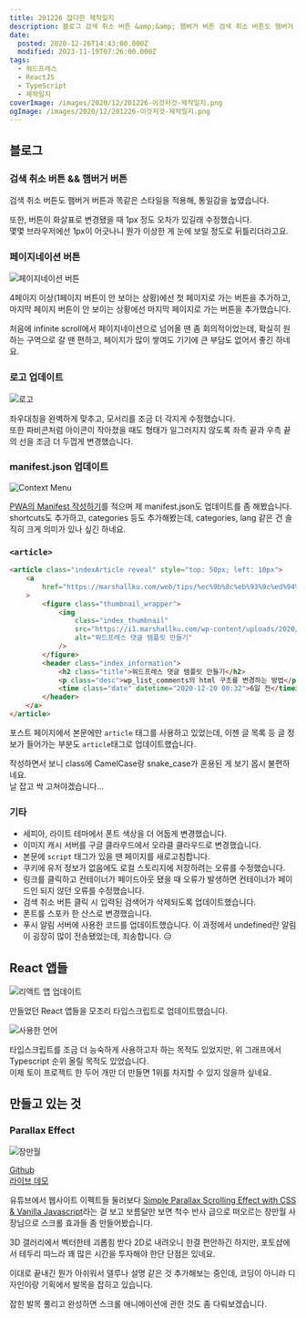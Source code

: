 ```yaml
---
title: 201226 잡다한 제작일지
description: 블로그 검색 취소 버튼 &amp;&amp; 햄버거 버튼 검색 취소 버튼도 햄버거 버튼과 똑같은 스타일을 적용해, 통일감을 높였습니다. 또한, 버튼이 화살표로 변경됐을 때 1px 정도 오차가 있길래 수정했습니다.몇몇 브라우저에선 1px이 어긋나니 뭔가 이상한 게 눈에 보일 정도로 뒤틀리더라고요. 페이지네이션 버튼 4페이지 이상(1페이지 버튼이 안 보이는 상황)에선 첫 페이지로 가는 버튼을 추가하고, 마지막 페이지 버튼이 안 보이는
date:
  posted: 2020-12-26T14:43:00.000Z
  modified: 2023-11-19T07:26:00.000Z
tags:
  - 워드프레스
  - ReactJS
  - TypeScript
  - 제작일지
coverImage: /images/2020/12/201226-이것저것-제작일지.png
ogImage: /images/2020/12/201226-이것저것-제작일지.png
---
```


## 블로그

### 검색 취소 버튼 && 햄버거 버튼

검색 취소 버튼도 햄버거 버튼과 똑같은 스타일을 적용해, 통일감을 높였습니다.

또한, 버튼이 화살표로 변경됐을 때 1px 정도 오차가 있길래 수정했습니다.  
몇몇 브라우저에선 1px이 어긋나니 뭔가 이상한 게 눈에 보일 정도로 뒤틀리더라고요.

### 페이지네이션 버튼

![페이지네이션 버튼](/images/2020/12/pagination.png)

4페이지 이상(1페이지 버튼이 안 보이는 상황)에선 첫 페이지로 가는 버튼을 추가하고, 마지막 페이지 버튼이 안 보이는 상황에선 마지막 페이지로 가는 버튼을 추가했습니다.

처음에 infinite scroll에서 페이지네이션으로 넘어올 땐 좀 회의적이었는데, 확실히 원하는 구역으로 갈 땐 편하고, 페이지가 많이 쌓여도 기기에 큰 부담도 없어서 좋긴 하네요.

### 로고 업데이트

![로고](/images/2020/12/logo-512.png)

좌우대칭을 완벽하게 맞추고, 모서리를 조금 더 각지게 수정했습니다.  
또한 파비콘처럼 아이콘이 작아졌을 때도 형태가 일그러지지 않도록 좌측 끝과 우측 끝의 선을 조금 더 두껍게 변경했습니다.

### manifest.json 업데이트

![Context Menu](/images/2020/12/menu.png)

[PWA의 Manifest 작성하기](https://marshallku.com/web/tips/pwa%ec%9d%98-manifest-%ec%9e%91%ec%84%b1%ed%95%98%ea%b8%b0)를 적으며 제 manifest.json도 업데이트를 좀 해봤습니다.  
shortcuts도 추가하고, categories 등도 추가해봤는데, categories, lang 같은 건 솔직히 크게 의미가 있나 싶긴 하네요.

### `<article>`

```html
<article class="indexArticle reveal" style="top: 50px; left: 10px">
    <a
        href="https://marshallku.com/web/tips/%ec%9b%8c%eb%93%9c%ed%94%84%eb%a0%88%ec%8a%a4-%eb%8c%93%ea%b8%80-%ed%85%9c%ed%94%8c%eb%a6%bf-%eb%a7%8c%eb%93%a4%ea%b8%b0"
    >
        <figure class="thumbnail_wrapper">
            <img
                class="index_thumbnail"
                src="https://i1.marshallku.com/wp-content/uploads/2020/12/댓글-템플릿-제작하기-400x400.png"
                alt="워드프레스 댓글 템플릿 만들기"
            />
        </figure>
        <header class="index_information">
            <h2 class="title">워드프레스 댓글 템플릿 만들기</h2>
            <p class="desc">wp_list_comments의 html 구조를 변경하는 방법</p>
            <time class="date" datetime="2020-12-20 00:32">6일 전</time>
        </header>
    </a>
</article>
```

포스트 페이지에서 본문에만 `article` 태그를 사용하고 있었는데, 이젠 글 목록 등 글 정보가 들어가는 부분도 `article`태그로 업데이트했습니다.

작성하면서 보니 class에 CamelCase랑 snake\_case가 혼용된 게 보기 몹시 불편하네요.  
날 잡고 싹 고쳐야겠습니다...

### 기타

* 세피아, 라이트 테마에서 폰트 색상을 더 어둡게 변경했습니다.
* 이미지 캐시 서버를 구글 클라우드에서 오라클 클라우드로 변경했습니다.
* 본문에 `script` 태그가 있을 땐 페이지를 새로고침합니다.
* 쿠키에 유저 정보가 없음에도 로컬 스토리지에 저장하려는 오류를 수정했습니다.
* 링크를 클릭하고 컨테이너가 페이드아웃 됐을 때 오류가 발생하면 컨테이너가 페이드인 되지 않던 오류를 수정했습니다.
* 검색 취소 버튼 클릭 시 입력된 검색어가 삭제되도록 업데이트했습니다.
* 폰트를 스포카 한 산스로 변경했습니다.
* 푸시 알림 서버에 사용한 코드를 업데이트했습니다. 이 과정에서 undefined란 알림이 굉장히 많이 전송됐었는데, 죄송합니다. 😥

## React 앱들

![리액트 앱 업데이트](/images/2020/12/react-apps-to-typescript.png)

만들었던 React 앱들을 모조리 타입스크립트로 업데이트했습니다.

![사용한 언어](/images/2020/12/most-used-languages.png)

타입스크립트를 조금 더 능숙하게 사용하고자 하는 목적도 있었지만, 위 그래프에서 Typescript 순위 올릴 목적도 있었습니다.  
이제 토이 프로젝트 한 두어 개만 더 만들면 1위를 차지할 수 있지 않을까 싶네요.

## 만들고 있는 것

### Parallax Effect

![장만월](/images/2020/12/fullmoonlong.png)

[Github](https://github.com/marshallku/Parallax-Effect)  
[라이브 데모](https://marshallku.github.io/Parallax-Effect/)

유튜브에서 웹사이트 이펙트들 둘러보다 [Simple Parallax Scrolling Effect with CSS & Vanilla Javascript](https://youtu.be/QNTeq4QdOsQ?t=57)라는 걸 보고 보름달만 보면 척수 반사 급으로 떠오르는 장만월 사장님으로 스크롤 효과들 좀 만들어봤습니다.

3D 갤러리에서 벡터한테 괴롭힘 받다 2D로 내려오니 한결 편안하긴 하지만, 포토샵에서 테두리 따느라 꽤 많은 시간을 투자해야 한단 단점은 있네요.

이대로 끝내긴 뭔가 아쉬워서 델루나 설명 같은 것 추가해보는 중인데, 코딩이 아니라 디자인이랑 기획에서 발목을 잡히고 있습니다.

잡힌 발목 풀리고 완성하면 스크롤 애니메이션에 관한 것도 좀 다뤄보겠습니다.